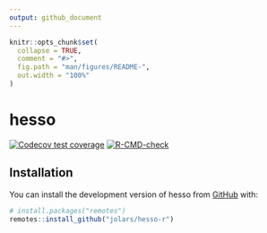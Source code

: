 ```yaml
---
output: github_document
---
```


<!-- README.md is generated from README.Rmd. Please edit that file -->

```r
knitr::opts_chunk$set(
  collapse = TRUE,
  comment = "#>",
  fig.path = "man/figures/README-",
  out.width = "100%"
)
```

# hesso

<!-- badges: start -->
[![Codecov test coverage](https://codecov.io/gh/jolars/hesso/branch/main/graph/badge.svg)](https://app.codecov.io/gh/jolars/hesso?branch=main)
[![R-CMD-check](https://github.com/jolars/hesso-r/actions/workflows/R-CMD-check.yaml/badge.svg)](https://github.com/jolars/hesso-r/actions/workflows/R-CMD-check.yaml)
<!-- badges: end -->

## Installation

You can install the development version of hesso from [GitHub](https://github.com/) with:

```r
# install.packages("remotes")
remotes::install_github("jolars/hesso-r")
```


